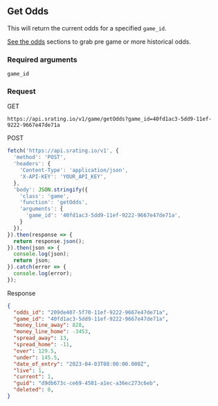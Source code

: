 ## Get Odds

This will return the current odds for a specified `game_id`.

[See the odds](/odds) sections to grab pre game or more historical odds.

### Required arguments
`game_id`

### Request

GET

```console
https://api.srating.io/v1/game/getOdds?game_id=40fd1ac3-5dd9-11ef-9222-9667e47de71a
```

POST
```js {5} copy filename="javascript"
fetch('https://api.srating.io/v1', {
  'method': 'POST',
  'headers': {
    'Content-Type': 'application/json',
    'X-API-KEY': 'YOUR_API_KEY',
  },
  'body': JSON.stringify({
    'class': 'game',
    'function': 'getOdds',
    'arguments': {
      'game_id': '40fd1ac3-5dd9-11ef-9222-9667e47de71a',
    }
  }),
}).then(response => {
  return response.json();
}).then(json => {
  console.log(json);
  return json;
}).catch(error => {
  console.log(error);
});
```

Response
```json
{
  "odds_id": "209de407-5f70-11ef-9222-9667e47de71a",
  "game_id": "40fd1ac3-5dd9-11ef-9222-9667e47de71a",
  "money_line_away": 828,
  "money_line_home": -3453,
  "spread_away": 13,
  "spread_home": -11,
  "over": 129.5,
  "under": 145.5,
  "date_of_entry": "2023-04-03T08:00:00.000Z",
  "live": 1,
  "current": 1,
  "guid": "d9db673c-ce69-4581-a1ec-a36ec273c6eb",
  "deleted": 0,
}
```


